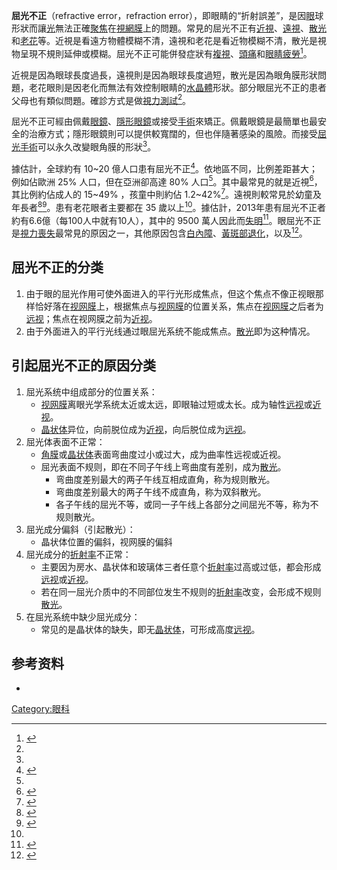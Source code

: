 {{Infobox medical condition (new)
| name            = 屈光不正
| image           = Reading-Glasses.jpg
| caption         = 眼鏡為屈光不正常見的治療方式。
| field           = [[眼科学|眼科学]]
| symptoms        = {{tsl|en|Blurry vision|視線模糊}}、[[复视|复视]]、[[頭痛|頭痛]]、[[眼睛疲勞|眼睛疲勞]]<ref name=NIH2010/>
| complications   = 
| onset           = 
| duration        = 
| types           = [[近視|近視]]、[[遠視|遠視]]、[[散光|散光]]、[[老花|老花]]<ref name=NIH2010/>
| causes          = 
| risks           = 
| diagnosis       = [[視力測試|視力測試]]<ref name=NIH2010/>
| differential    = 
| prevention      = 
| treatment       = [[眼鏡|眼鏡]]、[[隱形眼鏡|隱形眼鏡]]、[[外科学|外科学]]<ref name=NIH2010/>
| medication      = 
| prognosis       = 
| frequency       = ~15億人<ref name=OUP2014/>
| deaths          = 
}}
<!-- Definition and symptoms -->
'''屈光不正'''（refractive error，refraction error），即眼睛的“折射誤差”，是因[[眼|眼]]球形狀而讓[[光|光]]無法正確[[焦點|聚焦]]在[[視網膜|視網膜]]上的問題。常見的屈光不正有[[近視|近視]]、[[遠視|遠視]]、[[散光|散光]]和[[老花|老花]]等。近視是看遠方物體模糊不清，遠視和老花是看近物模糊不清，散光是視物呈現不規則延伸或模糊。屈光不正可能併發症狀有[[複視|複視]]、[[頭痛|頭痛]]和[[眼睛疲勞|眼睛疲勞]]<ref name="NIH2010">{{cite web|title=Facts About Refractive Errors|url=https://nei.nih.gov/health/errors/errors|accessdate=29 July 2016|date=October 2010|website=NEI|archiveurl=https://web.archive.org/web/20160728000730/https://nei.nih.gov/health/errors/errors|archivedate=28 July 2016|deadurl=no|df=}}</ref>。

<!-- Cause and diagnosis -->
近視是因為眼球長度過長，遠視則是因為眼球長度過短，散光是因為眼角膜形狀問題，老花眼則是因老化而無法有效控制眼睛的[[水晶體|水晶體]]形狀。部分眼屈光不正的患者父母也有類似問題。確診方式是做[[視力測試|視力測試]]<ref name="NIH2010" />。

<!-- Treatment -->
屈光不正可經由佩戴[[眼鏡|眼鏡]]、[[隱形眼鏡|隱形眼鏡]]或接受[[手術|手術]]來矯正。佩戴眼鏡是最簡單也最安全的治療方式；隱形眼鏡則可以提供較寬闊的{{tsl|en|field of vision|視野}}，但也伴隨著感染的風險。而接受[[激光矯視|屈光手術]]可以永久改變眼角膜的形狀<ref name="NIH2010" />。

<!-- Epidemiology and prognosis -->
據估計，全球約有 10~20 億人口患有屈光不正<ref name="OUP2014">{{cite book|last1=Denniston|first1=Alastair|last2=Murray|first2=Philip|title=Oxford Handbook of Ophthalmology|date=2014|publisher=OUP Oxford|isbn=9780191057021|page=826|edition=3|url=https://books.google.ca/books?id=jtqSBQAAQBAJ&pg=PA826|language=en|deadurl=no|archiveurl=https://web.archive.org/web/20160815201215/https://books.google.ca/books?id=jtqSBQAAQBAJ&pg=PA826|archivedate=2016-08-15}}</ref>。依地區不同，比例差距甚大；例如佔歐洲 25% 人口，但在亞洲卻高達 80% 人口<ref name="OUP2014" />。其中最常見的就是近視<ref name="Fos2014">{{cite journal|title=Epidemiology of myopia.|first1=PJ|last2=Jiang|first2=Y|date=February 2014|journal=Eye (London, England)|issue=2|doi=10.1038/eye.2013.280|volume=28|pages=202–8|pmc=3930282|pmid=24406412|last1=Foster}}</ref>，其比例約佔成人的 15~49% ，孩童中則約佔 1.2~42%<ref name="Pan2012">{{cite journal|title=Worldwide prevalence and risk factors for myopia.|first1=CW|last2=Ramamurthy|first2=D|date=January 2012|journal=Ophthalmic & physiological optics : the journal of the British College of Ophthalmic Opticians (Optometrists)|issue=1|doi=10.1111/j.1475-1313.2011.00884.x|volume=32|pages=3–16|pmid=22150586|last3=Saw|first3=SM|last1=Pan}}</ref>。遠視則較常見於幼童及年長者<ref name="Cas2014">{{cite journal|title=Hyperopia: a meta-analysis of prevalence and a review of associated factors among school-aged children.|first1=VD|last2=Fassa|first2=AG|date=23 December 2014|journal=BMC Ophthalmology|doi=10.1186/1471-2415-14-163|volume=14|pages=163|pmc=4391667|pmid=25539893|last3=Carret|first3=ML|last4=Vilela|first4=MA|last5=Meucci|first5=RD|last1=Castagno}}</ref><ref name="Gro2007">{{cite book|last1=Grosvenor|first1=Theodore|title=Primary care optometry|date=2007|publisher=Butterworth Heinemann, Elsevier|location=St. Louis (Miss.)|isbn=9780750675758|page=70|edition=5|url=https://books.google.ca/books?id=uEmQKPAOwccC&pg=PA70|deadurl=no|archiveurl=https://web.archive.org/web/20160815211218/https://books.google.ca/books?id=uEmQKPAOwccC&pg=PA70|archivedate=2016-08-15|df=}}</ref>。患有老花眼者主要都在 35 歲以上<ref name="NIH2010" />。據估計，2013年患有屈光不正者約有6.6億（每100人中就有10人），其中的 9500 萬人因此而[[失明|失明]]<ref name="GBD2015">{{cite journal|title=Global, regional, and national incidence, prevalence, and years lived with disability for 301 acute and chronic diseases and injuries in 188 countries, 1990-2013: a systematic analysis for the Global Burden of Disease Study 2013.|first1=Collaborators|date=22 August 2015|journal=Lancet|issue=9995|doi=10.1016/s0140-6736(15)60692-4|volume=386|pages=743–800|pmc=4561509|pmid=26063472|last1=Global Burden of Disease Study 2013}}</ref>。眼屈光不正是[[視力受損|視力喪失]]最常見的原因之一，其他原因包含[[白內障|白內障]]、[[黃斑部退化|黃斑部退化]]，以及{{tsl|en|vitamin A deficiency|維生素A缺乏|缺乏維生素A}}<ref name="Pan2015">{{cite journal|title=The age-specific prevalence of myopia in Asia: a meta-analysis.|first1=CW|last2=Dirani|first2=M|date=March 2015|journal=Optometry and vision science : official publication of the American Academy of Optometry|issue=3|doi=10.1097/opx.0000000000000516|volume=92|pages=258–66|pmid=25611765|last3=Cheng|first3=CY|last4=Wong|first4=TY|last5=Saw|first5=SM|last1=Pan}}</ref>。<!--从[[视光学|视光学]]上讲，眼在休息状态下，平行光线经过眼屈光系统的屈光作用在[[视网膜|视网膜]]形成焦点，称为'''正视眼'''（emmetropia）。所有眼在休息状态下平行光线不能在[[视网膜|视网膜]]成焦点者称为'''非正视眼'''（ampetopia）或'''屈光不正'''（errors of refraction）。-->

== 屈光不正的分类 ==
# 由于眼的屈光作用可使外面进入的平行光形成焦点，但这个焦点不像正视眼那样恰好落在[[视网膜|视网膜]]上，根据焦点与[[视网膜|视网膜]]的位置关系，焦点在[[视网膜|视网膜]]之后者为[[远视|远视]]；焦点在视网膜之前为[[近视|近视]]。
# 由于外面进入的平行光线通过眼屈光系统不能成焦点。[[散光|散光]]即为这种情况。

== 引起屈光不正的原因分类 ==
# 屈光系统中组成部分的位置关系：
#* [[视网膜|视网膜]]离眼光学系统太近或太远，即眼轴过短或太长。成为轴性[[远视|远视]]或[[近视|近视]]。
#* [[晶状体|晶状体]]异位，向前脱位成为[[近视|近视]]，向后脱位成为[[远视|远视]]。
# 屈光体表面不正常：
#* [[角膜|角膜]]或[[晶状体|晶状体]]表面弯曲度过小或过大，成为曲率性远视或近视。
#* 屈光表面不规则，即在不同子午线上弯曲度有差别，成为[[散光|散光]]。
#** 弯曲度差别最大的两子午线互相成直角，称为规则散光。
#** 弯曲度差别最大的两子午线不成直角，称为双斜散光。
#** 各子午线的屈光不等，或同一子午线上各部分之间屈光不等，称为不规则散光。
# 屈光成分偏斜（引起散光）：
#* 晶状体位置的偏斜，视网膜的偏斜
# 屈光成分的[[折射率|折射率]]不正常：
#* 主要因为房水、晶状体和玻璃体三者任意个[[折射率|折射率]]过高或过低，都会形成[[远视|远视]]或[[近视|近视]]。
#* 若在同一屈光介质中的不同部位发生不规则的[[折射率|折射率]]改变，会形成不规则[[散光|散光]]。
# 在屈光系统中缺少屈光成分：
#* 常见的是晶状体的缺失，即无[[晶状体|晶状体]]，可形成高度[[远视|远视]]。

== 参考资料 ==
{{reflist}}
*{{Cite book|title=《眼科屈光学》|last=徐广第|publisher=军事医学科学出版社|year=2005-06|isbn=9787801216830|location=北京}}

{{Eye anatomy}}
{{ICD-10-H1}}
[[Category:眼科|Category:眼科]]